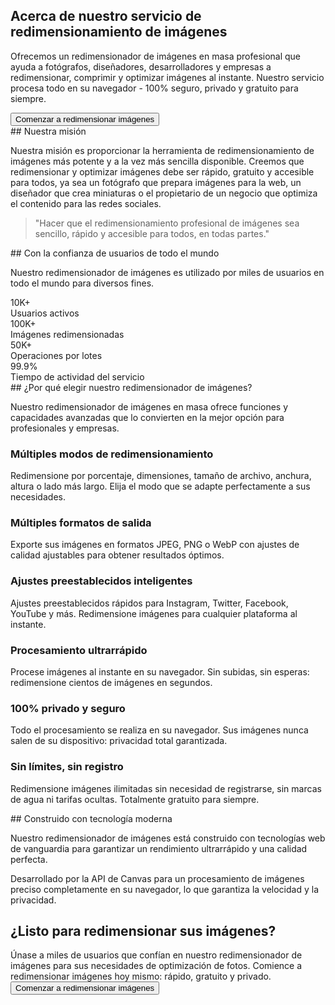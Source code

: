 
<Section id="hero">
<div className="text-center py-12 px-4 bg-gradient-to-br from-purple-50 via-purple-50 to-purple-100 dark:from-emerald-950/20 dark:via-teal-950/20 dark:to-cyan-950/20 rounded-lg mb-8">
  <h1 className="text-3xl md:text-4xl font-heading font-bold mb-6 text-foreground">
    Acerca de nuestro servicio de redimensionamiento de imágenes
  </h1>
  <p className="text-lg text-foreground mb-8 leading-relaxed max-w-3xl mx-auto">
    Ofrecemos un redimensionador de imágenes en masa profesional que ayuda a fotógrafos, diseñadores, desarrolladores y empresas a redimensionar, comprimir y optimizar imágenes al instante. Nuestro servicio procesa todo en su navegador - 100% seguro, privado y gratuito para siempre.
  </p>
  <Button asChild size="lg" variant="outline" className="text-primary hover:text-primary/80 font-bold">
    <Link href="/">
      <ImageIcon className="h-5 w-5 mr-2" />
      Comenzar a redimensionar imágenes
    </Link>
  </Button>
</div>
</Section>

<Section id="mission">
## Nuestra misión

Nuestra misión es proporcionar la herramienta de redimensionamiento de imágenes más potente y a la vez más sencilla disponible. Creemos que redimensionar y optimizar imágenes debe ser rápido, gratuito y accesible para todos, ya sea un fotógrafo que prepara imágenes para la web, un diseñador que crea miniaturas o el propietario de un negocio que optimiza el contenido para las redes sociales.

<div className="bg-card border rounded-lg p-8 my-6 text-center">
  <blockquote className="text-xl italic text-foreground">
    "Hacer que el redimensionamiento profesional de imágenes sea sencillo, rápido y accesible para todos, en todas partes."
  </blockquote>
</div>
</Section>

<Section id="stats">
## Con la confianza de usuarios de todo el mundo

Nuestro redimensionador de imágenes es utilizado por miles de usuarios en todo el mundo para diversos fines.

<div className="grid grid-cols-2 md:grid-cols-4 gap-8 my-8">
  <div className="text-center">
    <div className="inline-flex items-center justify-center w-16 h-16 bg-primary/10 dark:bg-primary/10 rounded-full mb-4">
      <Users className="h-8 w-8 text-primary dark:text-primary" />
    </div>
    <div className="text-3xl font-heading font-bold text-foreground mb-2">10K+</div>
    <div className="text-sm text-foreground">Usuarios activos</div>
  </div>
  
  <div className="text-center">
    <div className="inline-flex items-center justify-center w-16 h-16 bg-primary/10 dark:bg-primary/10 rounded-full mb-4">
      <ImageIcon className="h-8 w-8 text-primary dark:text-primary" />
    </div>
    <div className="text-3xl font-heading font-bold text-foreground mb-2">100K+</div>
    <div className="text-sm text-foreground">Imágenes redimensionadas</div>
  </div>
  
  <div className="text-center">
    <div className="inline-flex items-center justify-center w-16 h-16 bg-primary/10 dark:bg-primary/10 rounded-full mb-4">
      <Globe className="h-8 w-8 text-primary dark:text-primary" />
    </div>
    <div className="text-3xl font-heading font-bold text-foreground mb-2">50K+</div>
    <div className="text-sm text-foreground">Operaciones por lotes</div>
  </div>
  
  <div className="text-center">
    <div className="inline-flex items-center justify-center w-16 h-16 bg-primary/10 dark:bg-primary/10 rounded-full mb-4">
      <Award className="h-8 w-8 text-primary dark:text-primary" />
    </div>
    <div className="text-3xl font-heading font-bold text-foreground mb-2">99.9%</div>
    <div className="text-sm text-foreground">Tiempo de actividad del servicio</div>
  </div>
</div>
</Section>

<Section id="features">
## ¿Por qué elegir nuestro redimensionador de imágenes?

Nuestro redimensionador de imágenes en masa ofrece funciones y capacidades avanzadas que lo convierten en la mejor opción para profesionales y empresas.

<div className="grid md:grid-cols-2 lg:grid-cols-3 gap-8 my-8">
  <div className="bg-card border rounded-lg p-6 hover:shadow-lg transition-shadow">
    <div className="inline-flex items-center justify-center w-12 h-12 bg-primary/10 dark:bg-primary/10 rounded-lg mb-4">
      <Maximize2 className="h-6 w-6 text-primary dark:text-primary" />
    </div>
    <h3 className="text-xl font-heading font-bold mb-3">Múltiples modos de redimensionamiento</h3>
    <p className="text-foreground">Redimensione por porcentaje, dimensiones, tamaño de archivo, anchura, altura o lado más largo. Elija el modo que se adapte perfectamente a sus necesidades.</p>
  </div>
  
  <div className="bg-card border rounded-lg p-6 hover:shadow-lg transition-shadow">
    <div className="inline-flex items-center justify-center w-12 h-12 bg-primary/10 dark:bg-primary/10 rounded-lg mb-4">
      <Monitor className="h-6 w-6 text-primary dark:text-primary" />
    </div>
    <h3 className="text-xl font-heading font-bold mb-3">Múltiples formatos de salida</h3>
    <p className="text-foreground">Exporte sus imágenes en formatos JPEG, PNG o WebP con ajustes de calidad ajustables para obtener resultados óptimos.</p>
  </div>
  
  <div className="bg-card border rounded-lg p-6 hover:shadow-lg transition-shadow">
    <div className="inline-flex items-center justify-center w-12 h-12 bg-primary/10 dark:bg-primary/10 rounded-lg mb-4">
      <Smartphone className="h-6 w-6 text-primary dark:text-primary" />
    </div>
    <h3 className="text-xl font-heading font-bold mb-3">Ajustes preestablecidos inteligentes</h3>
    <p className="text-foreground">Ajustes preestablecidos rápidos para Instagram, Twitter, Facebook, YouTube y más. Redimensione imágenes para cualquier plataforma al instante.</p>
  </div>
  
  <div className="bg-card border rounded-lg p-6 hover:shadow-lg transition-shadow">
    <div className="inline-flex items-center justify-center w-12 h-12 bg-primary/10 dark:bg-primary/10 rounded-lg mb-4">
      <Zap className="h-6 w-6 text-primary dark:text-primary" />
    </div>
    <h3 className="text-xl font-heading font-bold mb-3">Procesamiento ultrarrápido</h3>
    <p className="text-foreground">Procese imágenes al instante en su navegador. Sin subidas, sin esperas: redimensione cientos de imágenes en segundos.</p>
  </div>
  
  <div className="bg-card border rounded-lg p-6 hover:shadow-lg transition-shadow">
    <div className="inline-flex items-center justify-center w-12 h-12 bg-primary/10 dark:bg-primary/10 rounded-lg mb-4">
      <Shield className="h-6 w-6 text-primary dark:text-primary" />
    </div>
    <h3 className="text-xl font-heading font-bold mb-3">100% privado y seguro</h3>
    <p className="text-foreground">Todo el procesamiento se realiza en su navegador. Sus imágenes nunca salen de su dispositivo: privacidad total garantizada.</p>
  </div>
  
  <div className="bg-card border rounded-lg p-6 hover:shadow-lg transition-shadow">
    <div className="inline-flex items-center justify-center w-12 h-12 bg-primary/10 dark:bg-primary/10 rounded-lg mb-4">
      <Globe className="h-6 w-6 text-primary dark:text-primary" />
    </div>
    <h3 className="text-xl font-heading font-bold mb-3">Sin límites, sin registro</h3>
    <p className="text-foreground">Redimensione imágenes ilimitadas sin necesidad de registrarse, sin marcas de agua ni tarifas ocultas. Totalmente gratuito para siempre.</p>
  </div>
</div>
</Section>

<Section id="technology">
## Construido con tecnología moderna

Nuestro redimensionador de imágenes está construido con tecnologías web de vanguardia para garantizar un rendimiento ultrarrápido y una calidad perfecta.

<InfoBox type="success" title="Procesamiento del lado del cliente">
Desarrollado por la API de Canvas para un procesamiento de imágenes preciso completamente en su navegador, lo que garantiza la velocidad y la privacidad.
</InfoBox>
</Section>

<Section id="cta">
<div className="text-center py-16 px-4 bg-gradient-to-br from-purple-50 via-purple-50 to-purple-100 dark:from-emerald-950/20 dark:via-teal-950/20 dark:to-cyan-950/20 text-white rounded-lg my-8">
  <h2 className="text-3xl md:text-4xl font-heading font-bold mb-6">
    ¿Listo para redimensionar sus imágenes?
  </h2>
  <div className="text-xl mb-8 opacity-90 max-w-2xl mx-auto">
    Únase a miles de usuarios que confían en nuestro redimensionador de imágenes para sus necesidades de optimización de fotos. Comience a redimensionar imágenes hoy mismo: rápido, gratuito y privado.
  </div>
  <Button asChild size="lg" variant="outline" className="bg-white !text-primary hover:bg-gray-100">
    <Link href="/">
      <ImageIcon className="h-5 w-5 mr-2" />
      Comenzar a redimensionar imágenes
    </Link>
  </Button>
</div>
</Section>
